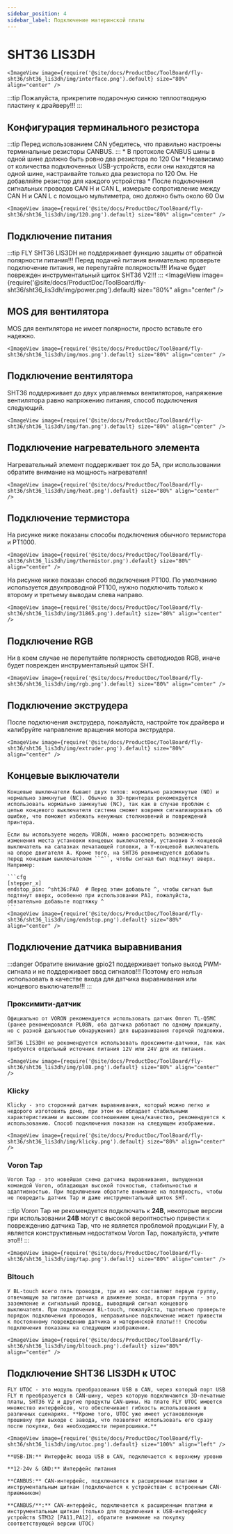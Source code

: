 ```yaml
---
sidebar_position: 4
sidebar_label: Подключение материнской платы
---
```




# SHT36 LIS3DH

    <ImageView image={require('@site/docs/ProductDoc/ToolBoard/fly-sht36/sht36_lis3dh/img/interface.png').default} size="80%" align="center" />


:::tip
Пожалуйста, прикрепите подарочную синюю теплоотводную пластину к драйверу!!!
:::

## Конфигурация терминального резистора

:::tip
Перед использованием CAN убедитесь, что правильно настроены терминальные резисторы CANBUS.
:::
    * В протоколе CANBUS шины в одной шине должно быть ровно два резистора по 120 Ом
    *  Независимо от количества подключенных USB-устройств, если они находятся на одной шине, настраивайте только два резистора по 120 Ом. Не добавляйте резистор для каждого устройства
    * После подключения сигнальных проводов CAN H и CAN L, измерьте сопротивление между CAN H и CAN L с помощью мультиметра, оно должно быть около 60 Ом
    
    <ImageView image={require('@site/docs/ProductDoc/ToolBoard/fly-sht36/sht36_lis3dh/img/120.png').default} size="80%" align="center" />

## Подключение питания

:::tip
FLY SHT36 LIS3DH не поддерживает функцию защиты от обратной полярности питания!!! Перед подачей питания внимательно проверьте подключение питания, не перепутайте полярность!!!! Иначе будет поврежден инструментальный щиток SHT36 V2!!!
:::
    <ImageView image={require('@site/docs/ProductDoc/ToolBoard/fly-sht36/sht36_lis3dh/img/power.png').default} size="80%" align="center" />

## MOS для вентилятора

MOS для вентилятора не имеет полярности, просто вставьте его надежно.

    <ImageView image={require('@site/docs/ProductDoc/ToolBoard/fly-sht36/sht36_lis3dh/img/mos.png').default} size="80%" align="center" />

## Подключение вентилятора

SHT36 поддерживает до двух управляемых вентиляторов, напряжение вентилятора равно напряжению питания, способ подключения следующий.

    <ImageView image={require('@site/docs/ProductDoc/ToolBoard/fly-sht36/sht36_lis3dh/img/fan.png').default} size="80%" align="center" />

## Подключение нагревательного элемента

Нагревательный элемент поддерживает ток до 5А, при использовании обратите внимание на мощность нагревателя!

    <ImageView image={require('@site/docs/ProductDoc/ToolBoard/fly-sht36/sht36_lis3dh/img/heat.png').default} size="80%" align="center" />

## Подключение термистора

На рисунке ниже показаны способы подключения обычного термистора и PT1000.

    <ImageView image={require('@site/docs/ProductDoc/ToolBoard/fly-sht36/sht36_lis3dh/img/thermistor.png').default} size="80%" align="center" />

На рисунке ниже показан способ подключения PT100. По умолчанию используется двухпроводной PT100, нужно подключить только к второму и третьему выводам слева направо.

    <ImageView image={require('@site/docs/ProductDoc/ToolBoard/fly-sht36/sht36_lis3dh/img/31865.png').default} size="80%" align="center" />

## Подключение RGB

Ни в коем случае не перепутайте полярность светодиодов RGB, иначе будет поврежден инструментальный щиток SHT.

    <ImageView image={require('@site/docs/ProductDoc/ToolBoard/fly-sht36/sht36_lis3dh/img/rgb.png').default} size="80%" align="center" />

## Подключение экструдера

После подключения экструдера, пожалуйста, настройте ток драйвера и калибруйте направление вращения мотора экструдера.

    <ImageView image={require('@site/docs/ProductDoc/ToolBoard/fly-sht36/sht36_lis3dh/img/extruder.png').default} size="80%" align="center" />

## Концевые выключатели

    Концевые выключатели бывают двух типов: нормально разомкнутые (NO) и нормально замкнутые (NC). Обычно в 3D-принтерах рекомендуется использовать нормально замкнутые (NC), так как в случае проблем с цепью концевого выключателя система сможет вовремя сигнализировать об ошибке, что поможет избежать ненужных столкновений и повреждений принтера.

    Если вы используете модель VORON, можно рассмотреть возможность изменения места установки концевых выключателей, установив X-концевой выключатель на салазках печатающей головки, а Y-концевой выключатель на опоре двигателя A. Кроме того, на SHT36 рекомендуется добавить перед концевым выключателем ``^``, чтобы сигнал был подтянут вверх. Например:

    ```cfg
    [stepper_x]
    endstop_pin: ^sht36:PA0  # Перед этим добавьте ^, чтобы сигнал был подтянут вверх, особенно при использовании PA1, пожалуйста, обязательно добавьте подтяжку ^
    ```
    <ImageView image={require('@site/docs/ProductDoc/ToolBoard/fly-sht36/sht36_lis3dh/img/endstop.png').default} size="80%" align="center" />

## Подключение датчика выравнивания

:::danger Обратите внимание
gpio21 поддерживает только выход PWM-сигнала и не поддерживает ввод сигналов!!! Поэтому его нельзя использовать в качестве входа для датчика выравнивания или концевого выключателя!!!
:::

### Проксимити-датчик

    Официально от VORON рекомендуется использовать датчик Omron TL-Q5MC (ранее рекомендовался PL08N, оба датчика работают по одному принципу, но с разной дальностью обнаружения) для выравнивания горячей подложки.

    SHT36 LIS3DH не рекомендуется использовать проксимити-датчики, так как требуется отдельный источник питания 12V или 24V для их питания.
    
    <ImageView image={require('@site/docs/ProductDoc/ToolBoard/fly-sht36/sht36_lis3dh/img/pl08.png').default} size="80%" align="center" />


### Klicky

    Klicky - это сторонний датчик выравнивания, который можно легко и недорого изготовить дома, при этом он обладает стабильными характеристиками и высоким соотношением цена/качество, рекомендуется к использованию. Способ подключения показан на следующем изображении.

    <ImageView image={require('@site/docs/ProductDoc/ToolBoard/fly-sht36/sht36_lis3dh/img/klicky.png').default} size="80%" align="center" />

### Voron Tap

    Voron Tap - это новейшая схема датчика выравнивания, выпущенная командой Voron, обладающая высокой точностью, стабильностью и адаптивностью. При подключении обратите внимание на полярность, чтобы не повредить датчик Tap и даже инструментальный щиток SHT.

:::tip
Voron Tap не рекомендуется подключать к **24В**, некоторые версии при использовании **24В** могут с высокой вероятностью привести к повреждению датчика Tap, что не является проблемой продукции Fly, а является конструктивным недостатком Voron Tap, пожалуйста, учтите это!!!
:::

    <ImageView image={require('@site/docs/ProductDoc/ToolBoard/fly-sht36/sht36_lis3dh/img/tap.png').default} size="80%" align="center" />

### Bltouch

    У BL-touch всего пять проводов, три из них составляют первую группу, отвечающую за питание датчика и движение зонда, вторая группа - это заземление и сигнальный провод, выводящий сигнал концевого выключателя. При подключении BL-touch, пожалуйста, тщательно проверьте порядок подключения проводов, неправильное подключение может привести к постоянному повреждению датчика и материнской платы!!! Способы подключения показаны на следующем изображении.

    <ImageView image={require('@site/docs/ProductDoc/ToolBoard/fly-sht36/sht36_lis3dh/img/bltouch.png').default} size="80%" align="center" />


## Подключение SHT36 LIS3DH к UTOC

    FLY UTOC - это модуль преобразования USB в CAN, через который порт USB FLY π преобразуется в CAN-шину, через которую подключаются 3D-печатные платы, SHT36 V2 и другие продукты CAN-шины. На плате FLY UTOC имеется множество интерфейсов, что обеспечивает гибкость использования в различных сценариях. **Кроме того, UTOC уже имеет установленную прошивку при выходе с завода, что позволяет использовать его сразу после покупки, без необходимости перепрошивки.**

    <ImageView image={require('@site/docs/ProductDoc/ToolBoard/fly-sht36/sht36_lis3dh/img/utoc.png').default} size="100%" align="left" />

    **USB-IN:** Интерфейс ввода USB в CAN, подключается к верхнему уровню

    **12-24v & GND:** Интерфейс питания

    **CANBUS:** CAN-интерфейс, подключается к расширенным платами и инструментальным щиткам (подключается к устройствам с встроенным CAN-приемником)

    **CANBUS/**:** CAN-интерфейс, подключается к расширенным платами и инструментальным щиткам (только для подключения к USB-интерфейсу устройств STM32 [PA11,PA12], обратите внимание на покупку соответствующей версии UTOC)
